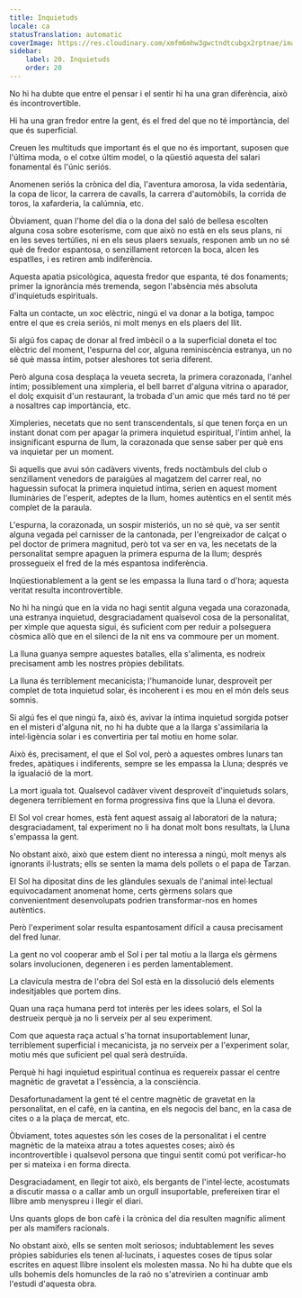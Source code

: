 ```yaml
---
title: Inquietuds
locale: ca
statusTranslation: automatic
coverImage: https://res.cloudinary.com/xmfm6mhw3gwctndtcubgx2rptnae/image/upload/v1741354419/small_cover_la_gran_rebelion_28716e29d2.webp
sidebar:
    label: 20. Inquietuds
    order: 20
---
```

No hi ha dubte que entre el pensar i el sentir hi ha una gran diferència, això és incontrovertible.

Hi ha una gran fredor entre la gent, és el fred del que no té importància, del que és superficial.

Creuen les multituds que important és el que no és important, suposen que l'última moda, o el cotxe últim model, o la qüestió aquesta del salari fonamental és l'únic seriós.

Anomenen seriós la crònica del dia, l'aventura amorosa, la vida sedentària, la copa de licor, la carrera de cavalls, la carrera d'automòbils, la corrida de toros, la xafarderia, la calúmnia, etc.

Òbviament, quan l'home del dia o la dona del saló de bellesa escolten alguna cosa sobre esoterisme, com que això no està en els seus plans, ni en les seves tertúlies, ni en els seus plaers sexuals, responen amb un no sé què de fredor espantosa, o senzillament retorcen la boca, alcen les espatlles, i es retiren amb indiferència.

Aquesta apatia psicològica, aquesta fredor que espanta, té dos fonaments; primer la ignorància més tremenda, segon l'absència més absoluta d'inquietuds espirituals.

Falta un contacte, un xoc elèctric, ningú el va donar a la botiga, tampoc entre el que es creia seriós, ni molt menys en els plaers del llit.

Si algú fos capaç de donar al fred imbècil o a la superficial doneta el toc elèctric del moment, l'espurna del cor, alguna reminiscència estranya, un no sé què massa íntim, potser aleshores tot seria diferent.

Però alguna cosa desplaça la veueta secreta, la primera corazonada, l'anhel íntim; possiblement una ximpleria, el bell barret d'alguna vitrina o aparador, el dolç exquisit d'un restaurant, la trobada d'un amic que més tard no té per a nosaltres cap importància, etc.

Ximpleries, necetats que no sent transcendentals, sí que tenen força en un instant donat com per apagar la primera inquietud espiritual, l'íntim anhel, la insignificant espurna de llum, la corazonada que sense saber per què ens va inquietar per un moment.

Si aquells que avui són cadàvers vivents, freds noctàmbuls del club o senzillament venedors de paraigües al magatzem del carrer real, no haguessin sufocat la primera inquietud íntima, serien en aquest moment lluminàries de l'esperit, adeptes de la llum, homes autèntics en el sentit més complet de la paraula.

L'espurna, la corazonada, un sospir misteriós, un no sé què, va ser sentit alguna vegada pel carnisser de la cantonada, per l'engreixador de calçat o pel doctor de primera magnitud, però tot va ser en va, les necetats de la personalitat sempre apaguen la primera espurna de la llum; després prossegueix el fred de la més espantosa indiferència.

Inqüestionablement a la gent se les empassa la lluna tard o d'hora; aquesta veritat resulta incontrovertible.

No hi ha ningú que en la vida no hagi sentit alguna vegada una corazonada, una estranya inquietud, desgraciadament qualsevol cosa de la personalitat, per ximple que aquesta sigui, és suficient com per reduir a polseguera còsmica allò que en el silenci de la nit ens va commoure per un moment.

La lluna guanya sempre aquestes batalles, ella s'alimenta, es nodreix precisament amb les nostres pròpies debilitats.

La lluna és terriblement mecanicista; l'humanoide lunar, desproveït per complet de tota inquietud solar, és incoherent i es mou en el món dels seus somnis.

Si algú fes el que ningú fa, això és, avivar la íntima inquietud sorgida potser en el misteri d'alguna nit, no hi ha dubte que a la llarga s'assimilaria la intel·ligència solar i es convertiria per tal motiu en home solar.

Això és, precisament, el que el Sol vol, però a aquestes ombres lunars tan fredes, apàtiques i indiferents, sempre se les empassa la Lluna; després ve la igualació de la mort.

La mort iguala tot. Qualsevol cadàver vivent desproveït d'inquietuds solars, degenera terriblement en forma progressiva fins que la Lluna el devora.

El Sol vol crear homes, està fent aquest assaig al laboratori de la natura; desgraciadament, tal experiment no li ha donat molt bons resultats, la Lluna s'empassa la gent.

No obstant això, això que estem dient no interessa a ningú, molt menys als ignorants il·lustrats; ells se senten la mama dels pollets o el papa de Tarzan.

El Sol ha dipositat dins de les glàndules sexuals de l'animal intel·lectual equivocadament anomenat home, certs gèrmens solars que convenientment desenvolupats podrien transformar-nos en homes autèntics.

Però l'experiment solar resulta espantosament difícil a causa precisament del fred lunar.

La gent no vol cooperar amb el Sol i per tal motiu a la llarga els gèrmens solars involucionen, degeneren i es perden lamentablement.

La clavícula mestra de l'obra del Sol està en la dissolució dels elements indesitjables que portem dins.

Quan una raça humana perd tot interès per les idees solars, el Sol la destrueix perquè ja no li serveix per al seu experiment.

Com que aquesta raça actual s'ha tornat insuportablement lunar, terriblement superficial i mecanicista, ja no serveix per a l'experiment solar, motiu més que suficient pel qual serà destruïda.

Perquè hi hagi inquietud espiritual contínua es requereix passar el centre magnètic de gravetat a l'essència, a la consciència.

Desafortunadament la gent té el centre magnètic de gravetat en la personalitat, en el cafè, en la cantina, en els negocis del banc, en la casa de cites o a la plaça de mercat, etc.

Òbviament, totes aquestes són les coses de la personalitat i el centre magnètic de la mateixa atrau a totes aquestes coses; això és incontrovertible i qualsevol persona que tingui sentit comú pot verificar-ho per si mateixa i en forma directa.

Desgraciadament, en llegir tot això, els bergants de l'intel·lecte, acostumats a discutir massa o a callar amb un orgull insuportable, prefereixen tirar el llibre amb menyspreu i llegir el diari.

Uns quants glops de bon cafè i la crònica del dia resulten magnífic aliment per als mamífers racionals.

No obstant això, ells se senten molt seriosos; indubtablement les seves pròpies sabiduries els tenen al·lucinats, i aquestes coses de tipus solar escrites en aquest llibre insolent els molesten massa. No hi ha dubte que els ulls bohemis dels homuncles de la raó no s'atrevirien a continuar amb l'estudi d'aquesta obra.

